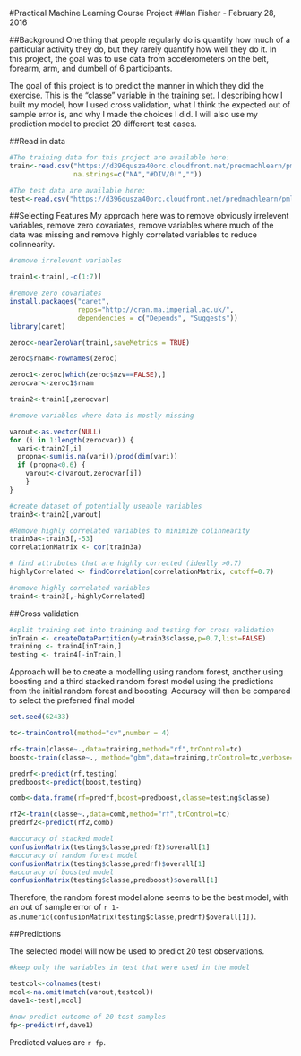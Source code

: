 #Practical Machine Learning Course Project
##Ian Fisher - February 28, 2016

##Background
One thing that people regularly do is quantify how much of a particular activity they do, but they rarely quantify how well they do it. In this project, the goal was to use data from accelerometers on the belt, forearm, arm, and dumbell of 6 participants.

The goal of this project is to predict the manner in which they did the exercise. This is the "classe" variable in the training set. I describing how I built my model, how I used cross validation, what I think the expected out of sample error is, and why I made the choices I did. I will also use my prediction model to predict 20 different test cases.

##Read in data
```r
#The training data for this project are available here:
train<-read.csv("https://d396qusza40orc.cloudfront.net/predmachlearn/pml-training.csv",
                na.strings=c("NA","#DIV/0!",""))

#The test data are available here:
test<-read.csv("https://d396qusza40orc.cloudfront.net/predmachlearn/pml-testing.csv")
```

##Selecting Features
My approach here was to remove obviously irrelevent variables, remove zero covariates, remove variables where much of the data was missing and remove highly correlated variables to reduce colinnearity.

```r
#remove irrelevent variables

train1<-train[,-c(1:7)]

#remove zero covariates
install.packages("caret",
                 repos="http://cran.ma.imperial.ac.uk/", 
                 dependencies = c("Depends", "Suggests"))
library(caret)

zeroc<-nearZeroVar(train1,saveMetrics = TRUE)

zeroc$rnam<-rownames(zeroc)

zeroc1<-zeroc[which(zeroc$nzv==FALSE),]
zerocvar<-zeroc1$rnam

train2<-train1[,zerocvar]

#remove variables where data is mostly missing

varout<-as.vector(NULL)
for (i in 1:length(zerocvar)) {
  vari<-train2[,i]
  propna<-sum(is.na(vari))/prod(dim(vari))
  if (propna<0.6) {
    varout<-c(varout,zerocvar[i])
    }
}

#create dataset of potentially useable variables
train3<-train2[,varout]

#Remove highly correlated variables to minimize colinnearity
train3a<-train3[,-53]
correlationMatrix <- cor(train3a)

# find attributes that are highly corrected (ideally >0.7)
highlyCorrelated <- findCorrelation(correlationMatrix, cutoff=0.7)

#remove highly correlated variables
train4<-train3[,-highlyCorrelated]
```

##Cross validation

```r
#split training set into training and testing for cross validation
inTrain <- createDataPartition(y=train3$classe,p=0.7,list=FALSE)
training <- train4[inTrain,]
testing <- train4[-inTrain,]
```

Approach will be to create a modelling using random forest, another using boosting and a third stacked random forest model using the predictions from the initial random forest and boosting. Accuracy will then be compared to select the preferred final model

```r
set.seed(62433)

tc<-trainControl(method="cv",number = 4)

rf<-train(classe~.,data=training,method="rf",trControl=tc)
boost<-train(classe~., method="gbm",data=training,trControl=tc,verbose=F)

predrf<-predict(rf,testing)
predboost<-predict(boost,testing)

comb<-data.frame(rf=predrf,boost=predboost,classe=testing$classe)

rf2<-train(classe~.,data=comb,method="rf",trControl=tc)
predrf2<-predict(rf2,comb)

#accuracy of stacked model
confusionMatrix(testing$classe,predrf2)$overall[1]
#accuracy of random forest model
confusionMatrix(testing$classe,predrf)$overall[1]
#accuracy of boosted model
confusionMatrix(testing$classe,predboost)$overall[1]
```

Therefore, the random forest model alone seems to be the best model, with an out of sample error of `r 1-as.numeric(confusionMatrix(testing$classe,predrf)$overall[1])`.

##Predictions

The selected model will now be used to predict 20 test observations.

```r
#keep only the variables in test that were used in the model

testcol<-colnames(test)
mcol<-na.omit(match(varout,testcol))
dave1<-test[,mcol]

#now predict outcome of 20 test samples
fp<-predict(rf,dave1)
```

Predicted values are `r fp`.
